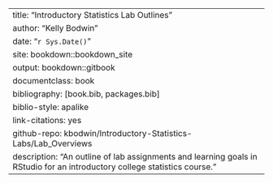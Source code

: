--- 
title: "Introductory Statistics Lab Outlines"
author: "Kelly Bodwin"
date: "`r Sys.Date()`"
site: bookdown::bookdown_site
output: bookdown::gitbook
documentclass: book
bibliography: [book.bib, packages.bib]
biblio-style: apalike
link-citations: yes
github-repo: kbodwin/Introductory-Statistics-Labs/Lab_Overviews
description: "An outline of lab assignments and learning goals in RStudio for an introductory college statistics course."
---